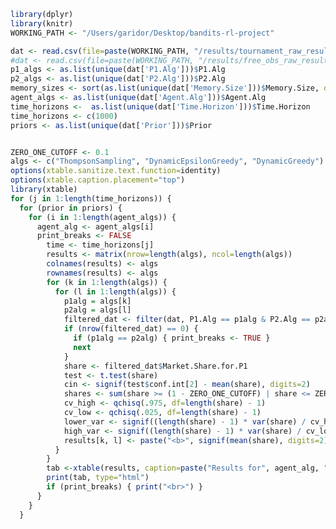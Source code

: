  <style>
   th,td{
     padding:10px;
   }
 </style>


```r

library(dplyr)
library(knitr)
WORKING_PATH <- "/Users/garidor/Desktop/bandits-rl-project"

dat <- read.csv(file=paste(WORKING_PATH, "/results/tournament_raw_results/full_tournament_raw_results.csv", sep=""))
#dat <- read.csv(file=paste(WORKING_PATH, "/results/free_obs_raw_results/free_obs_experiment_tournament_raw_results.csv", sep=""))
p1_algs <- as.list(unique(dat['P1.Alg']))$P1.Alg
p2_algs <- as.list(unique(dat['P2.Alg']))$P2.Alg
memory_sizes <- sort(as.list(unique(dat['Memory.Size']))$Memory.Size, decreasing=TRUE)
agent_algs <- as.list(unique(dat['Agent.Alg']))$Agent.Alg
time_horizons <-  as.list(unique(dat['Time.Horizon']))$Time.Horizon
time_horizons <- c(1000)
priors <- as.list(unique(dat['Prior']))$Prior


ZERO_ONE_CUTOFF <- 0.1
algs <- c("ThompsonSampling", "DynamicEpsilonGreedy", "DynamicGreedy")
options(xtable.sanitize.text.function=identity)
options(xtable.caption.placement="top")
library(xtable)
for (j in 1:length(time_horizons)) {
  for (prior in priors) {
    for (i in 1:length(agent_algs)) {
      agent_alg <- agent_algs[i]
      print_breaks <- FALSE
        time <- time_horizons[j]
        results <- matrix(nrow=length(algs), ncol=length(algs))
        colnames(results) <- algs
        rownames(results) <- algs
        for (k in 1:length(algs)) {
          for (l in 1:length(algs)) {
            p1alg = algs[k]
            p2alg = algs[l]
            filtered_dat <- filter(dat, P1.Alg == p1alg & P2.Alg == p2alg & Memory.Size == 100 & Prior == prior & Agent.Alg == agent_alg & Time.Horizon == time)
            if (nrow(filtered_dat) == 0) {
              if (p1alg == p2alg) { print_breaks <- TRUE }
              next
            }
            share <- filtered_dat$Market.Share.for.P1
            test <- t.test(share)
            cin <- signif(test$conf.int[2] - mean(share), digits=2)
            shares <- sum(share >= (1 - ZERO_ONE_CUTOFF) | share <= ZERO_ONE_CUTOFF, na.rm=TRUE) / nrow(filtered_dat)
            cv_high <- qchisq(.975, df=length(share) - 1)
            cv_low <- qchisq(.025, df=length(share) - 1)
            lower_var <- signif((length(share) - 1) * var(share) / cv_high, digits=2)
            high_var <- signif((length(share) - 1) * var(share) / cv_low, digits=2)
            results[k, l] <- paste("<b>", signif(mean(share), digits=2), "</b> +/-", cin, "<br>", signif(var(share), digits=2), paste("(", lower_var, ", ", high_var, ")", sep=""), "<br>", "Extreme Shares:", 100*signif(shares, digits=2), "%")
          }
        }
        tab <-xtable(results, caption=paste("Results for", agent_alg, "t =", time, prior))
        print(tab, type="html")
        if (print_breaks) { print("<br>") }
      }
    }
  }


```


